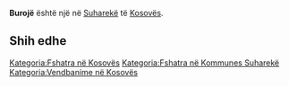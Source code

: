 {{Fshat në 
 | Emri                = Burojë
 | EmriAlt                = 
 | NAME_SHORT_FORM=      
 | NAME_GENERIC=      
 | NAME_SORT_NAME_RO=      BUROJE
 | FULL_NAME_RO = Burojë
 | FULL_NAME_ND_RO=Buroje
 | SORT_NAME_RG=BUROJE
 | FULL_NAME_RG=Burojë
 | FULL_NAME_ND_RG=Buroje
 | SRP_NAME_SHORT_FORM=      
 | SRP_NAME_GENERIC=      
 | SRP_NAME_SORT_NAME_RO=      
 | SRP_FULL_NAME_RO = 
 | SRP_FULL_NAME_ND_RO=
 | SRP_SORT_NAME_RG=
 | SRP_FULL_NAME_RG=
 | SRP_FULL_NAME_ND_RG=
 | Emri (Rasa dhanore) = 
 | Figura              = 
 | Shteti              = Kosovo
 | Komuna              = Suharekë
 | Kodi postar         = 
 | Sipërfaqja          = 

 | Popullsia           = 

 | Regj. i popullsisë  = 
 | Dend. e popullsisë  = 
 | Faqja zyrtare       = 
 <!--- Koordinatat ----> 
 | Gjerësia            = 42.691667
 | Gjatësia            = 20.674444
 | Lartësia            = 
}}
'''Burojë''' është një [[]] në [[Suharekë]] të [[Kosovës]].

<!-- == Gjeografia == -->
<!-- == Historia == -->
<!-- == Demografia == -->
== Shih edhe ==
{{Komuna Suharekë}}
{{Kosovo-Administrata-Cung}}

[[Kategoria:Fshatra në Kosovës]]
[[Kategoria:Fshatra në Kommunes Suharekë]]
[[Kategoria:Vendbanime në Kosovës]]